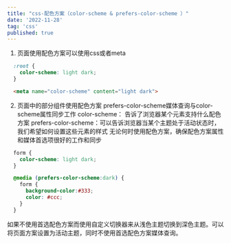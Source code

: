 ```yaml
---
title: "css-配色方案（color-scheme & prefers-color-scheme ）"
date: '2022-11-28'
tag: 'css'
published: true
---
```


1. 页面使用配色方案可以使用css或者meta
```css
  :root {
    color-scheme: light dark;
  }
```

```html
  <meta name="color-scheme" content="light dark">
```

2. 页面中的部分组件使用配色方案
prefers-color-scheme媒体查询与color-scheme属性同步工作
color-scheme： 告诉了浏览器某个元素支持什么配色方案
prefers-color-scheme：可以告诉浏览器当某个主题处于活动状态时，我们希望如何设置这些元素的样式
无论何时使用配色方案，确保配色方案属性和媒体首选项很好的工作和同步
```css
  form {
    color-scheme: light dark;
  }

  @media (prefers-color-scheme:dark) {
    form {
      background-color:#333;
      color: #ccc;
    }
  }
```

如果不使用首选配色方案而使用自定义切换器来从浅色主题切换到深色主题。可以将页面方案设置为活动主题，同时不使用首选配色方案媒体查询。


